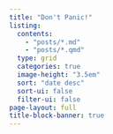 ```yaml
---
title: "Don't Panic!"
listing:
  contents:
    - "posts/*.md"
    - "posts/*.qmd"
  type: grid
  categories: true
  image-height: "3.5em"
  sort: "date desc"
  sort-ui: false
  filter-ui: false
page-layout: full
title-block-banner: true
---
```


